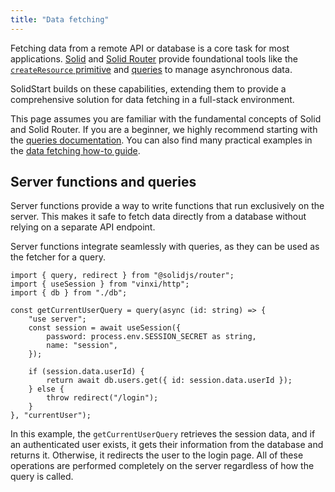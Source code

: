 ```yaml
---
title: "Data fetching"
---
```


Fetching data from a remote API or database is a core task for most applications.
[Solid](/) and [Solid Router](/solid-router) provide foundational tools like the [`createResource` primitive](/guides/fetching-data) and [queries](/solid-router/concepts/queries) to manage asynchronous data.

SolidStart builds on these capabilities, extending them to provide a comprehensive solution for data fetching in a full-stack environment.

This page assumes you are familiar with the fundamental concepts of Solid and Solid Router.
If you are a beginner, we highly recommend starting with the [queries documentation](/solid-router/concepts/queries).
You can also find many practical examples in the [data fetching how-to guide](/solid-start/guides/data-fetching).

## Server functions and queries

Server functions provide a way to write functions that run exclusively on the server.
This makes it safe to fetch data directly from a database without relying on a separate API endpoint.

Server functions integrate seamlessly with queries, as they can be used as the fetcher for a query.

```tsx
import { query, redirect } from "@solidjs/router";
import { useSession } from "vinxi/http";
import { db } from "./db";

const getCurrentUserQuery = query(async (id: string) => {
	"use server";
	const session = await useSession({
		password: process.env.SESSION_SECRET as string,
		name: "session",
	});

	if (session.data.userId) {
		return await db.users.get({ id: session.data.userId });
	} else {
		throw redirect("/login");
	}
}, "currentUser");
```

In this example, the `getCurrentUserQuery` retrieves the session data, and if an authenticated user exists, it gets their information from the database and returns it.
Otherwise, it redirects the user to the login page.
All of these operations are performed completely on the server regardless of how the query is called.
